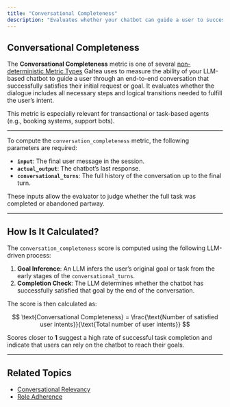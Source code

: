 ```yaml
---
title: "Conversational Completeness"
description: "Evaluates whether your chatbot can guide a user to successfully complete their task across multiple turns."
---
```


## Conversational Completeness

The **Conversational Completeness** metric is one of several [non-deterministic Metric Types](/concepts/metric-type) Galtea uses to measure the ability of your LLM-based chatbot to guide a user through an end-to-end conversation that successfully satisfies their initial request or goal. It evaluates whether the dialogue includes all necessary steps and logical transitions needed to fulfill the user’s intent.

This metric is especially relevant for transactional or task-based agents (e.g., booking systems, support bots).

---

To compute the `conversation_completeness` metric, the following parameters are required:

- **`input`**: The final user message in the session.
- **`actual_output`**: The chatbot’s last response.
- **`conversational_turns`**: The full history of the conversation up to the final turn.

These inputs allow the evaluator to judge whether the full task was completed or abandoned partway.

---

## How Is It Calculated?

The `conversation_completeness` score is computed using the following LLM-driven process:

1. **Goal Inference**: An LLM infers the user’s original goal or task from the early stages of the `conversational_turns`.
2. **Completion Check**: The LLM determines whether the chatbot has successfully satisfied that goal by the end of the conversation.

The score is then calculated as:

$$
\text{Conversational Completeness} = \frac{\text{Number of satisfied user intents}}{\text{Total number of user intents}}
$$

Scores closer to **1** suggest a high rate of successful task completion and indicate that users can rely on the chatbot to reach their goals.

---

## Related Topics

- [Conversational Relevancy](/concepts/product/metrics/conversational-relevancy)
- [Role Adherence](/concepts/product/metrics/role-adherence)